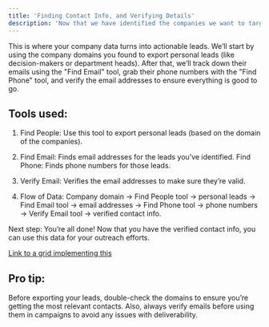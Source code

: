 ```yaml
---
title: 'Finding Contact Info, and Verifying Details'
description: 'Now that we have identified the companies we want to target, its time to get personal! This playbook walks you through exporting personal leads from the company list, finding their email addresses and phone numbers, and verifying the contact details.'
---
```


This is where your company data turns into actionable leads. We’ll start by using the company domains you found to export personal leads (like decision-makers or department heads). After that, we’ll track down their emails using the "Find Email" tool, grab their phone numbers with the "Find Phone" tool, and verify the email addresses to ensure everything is good to go.

## Tools used:

1. Find People: Use this tool to export personal leads (based on the domain of the companies).

2. Find Email: Finds email addresses for the leads you’ve identified.
   Find Phone: Finds phone numbers for those leads.

3. Verify Email: Verifies the email addresses to make sure they’re valid.

4. Flow of Data: Company domain → Find People tool → personal leads → Find Email tool → email addresses → Find Phone tool → phone numbers → Verify Email tool → verified contact info.

Next step: You’re all done! Now that you have the verified contact info, you can use this data for your outreach efforts.

[Link to a grid implementing this](https://app.bitscale.ai/grids/share?id=e61f1a94-cd58-4dd6-9773-9623db4a8ec5\&rowId=0)

## Pro tip:

Before exporting your leads, double-check the domains to ensure you’re getting the most relevant contacts. Also, always verify emails before using them in campaigns to avoid any issues with deliverability.